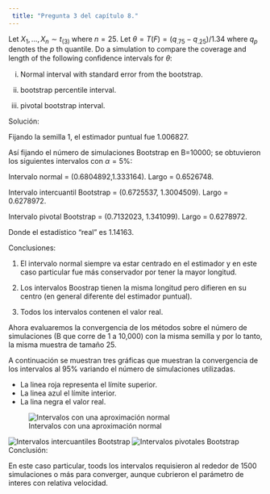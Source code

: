 ```yaml
---
 title: "Pregunta 3 del capítulo 8."
---
```


Let $X_1,\dots, X_n \sim t_{(3)}$ where $n = 25$. Let $\theta = T(F) = (q_{.75} − q_{.25})/1.34$ where $q_p$ denotes the $p$ th quantile. Do a simulation to compare the coverage and length of the following conﬁdence intervals for $\theta$:

(i) Normal interval with standard error from the bootstrap.

(ii) bootstrap percentile interval.

(iii) pivotal bootstrap interval.

Solución:

Fijando la semilla 1, el estimador puntual fue 1.006827.


Así fijando el número de simulaciones Bootstrap en B=10000; se obtuvieron los siguientes intervalos con $\alpha = 5\%$:

Intervalo normal = (0.6804892,1.333164). Largo = 0.6526748.


Intervalo intercuantil Bootstrap = (0.6725537, 1.3004509). Largo = 0.6278972.


Intervalo pivotal Bootstrap = (0.7132023, 1.341099). Largo = 0.6278972.

Donde el estadístico "real" es 1.14163.

Conclusiones:


1) El intervalo normal siempre va estar centrado en el estimador y en este caso particular fue más conservador por tener la mayor longitud.

2) Los intervalos Boostrap tienen la misma longitud pero difieren en su centro (en general diferente del estimador puntual).

3) Todos los intervalos contenen el valor real.

Ahora evaluaremos la convergencia de los métodos sobre el número de simulaciones (B que corre de 1 a 10,000) con la misma semilla y por lo tanto, la misma muestra de tamaño 25.

A continuación se muestran tres gráficas que muestran la convergencia de los intervalos al $95\%$ variando el número de simulaciones utilizadas.

- La linea roja representa el límite superior.
- La linea azul el límite interior.
- La lina negra el valor real.

![Intervalos con una aproximación normal](Normal2000.png)

![Intervalos intercuantiles Bootstrap](Intercuartil2000.png)
![Intervalos pivotales Bootstrap](Pivotal2000.png)
Conclusión:

En este caso particular, toods los intervalos requisieron al rededor de 1500 simulaciones o más para converger, aunque cubrieron el parámetro de interes con relativa velocidad.
